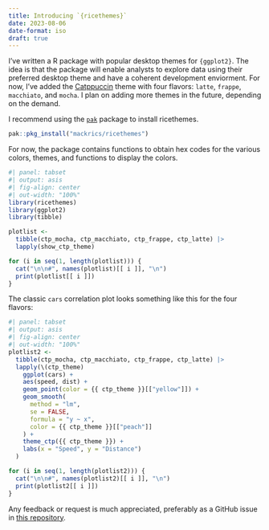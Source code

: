 ```yaml
---
title: Introducing `{ricethemes}`
date: 2023-08-06
date-format: iso
draft: true
---
```


I've written a R package with popular desktop themes for `{ggplot2}`. The idea
is that the package will enable analysts to explore data using their preferred
desktop theme and have a coherent development enviorment. For now, I've added
the [Catppuccin](https://github.com/catppuccin/catppuccin) theme with four
flavors: `latte`, `frappe`, `macchiato`, and `mocha`. I plan on adding more
themes in the future, depending on the demand.

I recommend using the [`pak`](https://pak.r-lib.org/) package to install
ricethemes.

```r
pak::pkg_install("mackrics/ricethemes")
```

For now, the package contains functions to obtain hex codes for the various colors,
themes, and functions to display the colors.

```r
#| panel: tabset
#| output: asis
#| fig-align: center
#| out-width: "100%"
library(ricethemes)
library(ggplot2)
library(tibble)

plotlist <-
  tibble(ctp_mocha, ctp_macchiato, ctp_frappe, ctp_latte) |>
  lapply(show_ctp_theme)

for (i in seq(1, length(plotlist))) {
  cat("\n\n#", names(plotlist)[[ i ]], "\n")
  print(plotlist[[ i ]])
}
```

The classic `cars` correlation plot looks something like this for the four
flavors:

```r
#| panel: tabset
#| output: asis
#| fig-align: center
#| out-width: "100%"
plotlist2 <-
  tibble(ctp_mocha, ctp_macchiato, ctp_frappe, ctp_latte) |>
  lapply(\(ctp_theme)
    ggplot(cars) +
    aes(speed, dist) +
    geom_point(color = {{ ctp_theme }}[["yellow"]]) +
    geom_smooth(
      method = "lm",
      se = FALSE,
      formula = "y ~ x",
      color = {{ ctp_theme }}[["peach"]]
    ) +
    theme_ctp({{ ctp_theme }}) +
    labs(x = "Speed", y = "Distance")
  )

for (i in seq(1, length(plotlist2))) {
  cat("\n\n#", names(plotlist2)[[ i ]], "\n")
  print(plotlist2[[ i ]])
}
```

Any feedback or request is much appreciated, preferably as a GitHub issue in
[this repository](https://github.com/Mackrics/ricethemes/issues).
